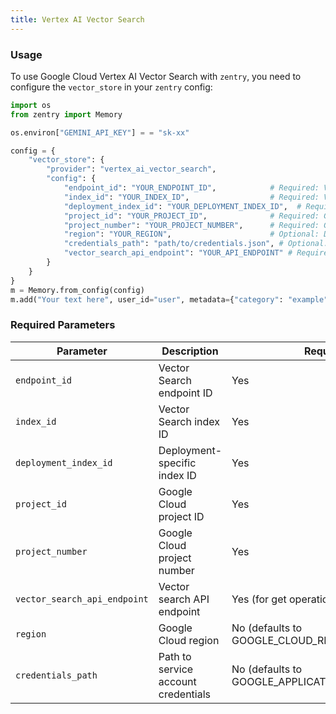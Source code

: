 ```yaml
---
title: Vertex AI Vector Search
---
```



### Usage

To use Google Cloud Vertex AI Vector Search with `zentry`, you need to configure the `vector_store` in your `zentry` config:


```python
import os
from zentry import Memory

os.environ["GEMINI_API_KEY"] = = "sk-xx"

config = {
    "vector_store": {
        "provider": "vertex_ai_vector_search",
        "config": {
            "endpoint_id": "YOUR_ENDPOINT_ID",            # Required: Vector Search endpoint ID
            "index_id": "YOUR_INDEX_ID",                  # Required: Vector Search index ID 
            "deployment_index_id": "YOUR_DEPLOYMENT_INDEX_ID",  # Required: Deployment-specific ID
            "project_id": "YOUR_PROJECT_ID",              # Required: Google Cloud project ID
            "project_number": "YOUR_PROJECT_NUMBER",      # Required: Google Cloud project number
            "region": "YOUR_REGION",                      # Optional: Defaults to GOOGLE_CLOUD_REGION
            "credentials_path": "path/to/credentials.json", # Optional: Defaults to GOOGLE_APPLICATION_CREDENTIALS
            "vector_search_api_endpoint": "YOUR_API_ENDPOINT" # Required for get operations
        }
    }
}
m = Memory.from_config(config)
m.add("Your text here", user_id="user", metadata={"category": "example"})
```


### Required Parameters

| Parameter | Description | Required |
|-----------|-------------|----------|
| `endpoint_id` | Vector Search endpoint ID | Yes |
| `index_id` | Vector Search index ID | Yes |
| `deployment_index_id` | Deployment-specific index ID | Yes |
| `project_id` | Google Cloud project ID | Yes |
| `project_number` | Google Cloud project number | Yes |
| `vector_search_api_endpoint` | Vector search API endpoint | Yes (for get operations) |
| `region` | Google Cloud region | No (defaults to GOOGLE_CLOUD_REGION) |
| `credentials_path` | Path to service account credentials | No (defaults to GOOGLE_APPLICATION_CREDENTIALS) |
